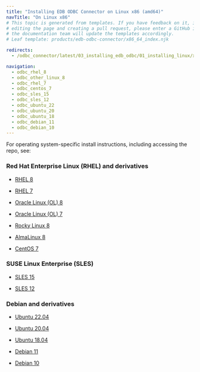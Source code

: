 ```yaml
---
title: "Installing EDB ODBC Connector on Linux x86 (amd64)"
navTitle: "On Linux x86"
# This topic is generated from templates. If you have feedback on it, instead of
# editing the page and creating a pull request, please enter a GitHub issue and
# the documentation team will update the templates accordingly.
# Leaf template: products/edb-odbc-connector/x86_64_index.njk

redirects:
  - /odbc_connector/latest/03_installing_edb_odbc/01_installing_linux/x86_amd64/

navigation:
  - odbc_rhel_8
  - odbc_other_linux_8
  - odbc_rhel_7
  - odbc_centos_7
  - odbc_sles_15
  - odbc_sles_12
  - odbc_ubuntu_22
  - odbc_ubuntu_20
  - odbc_ubuntu_18
  - odbc_debian_11
  - odbc_debian_10
---
```


For operating system-specific install instructions, including accessing the repo, see:

### Red Hat Enterprise Linux (RHEL) and derivatives

- [RHEL 8](odbc_rhel_8)

- [RHEL 7](odbc_rhel_7)

- [Oracle Linux (OL) 8](odbc_rhel_8)

- [Oracle Linux (OL) 7](odbc_rhel_7)

- [Rocky Linux 8](odbc_other_linux_8)

- [AlmaLinux 8](odbc_other_linux_8)

- [CentOS 7](odbc_centos_7)

### SUSE Linux Enterprise (SLES)

- [SLES 15](odbc_sles_15)

- [SLES 12](odbc_sles_12)

### Debian and derivatives

- [Ubuntu 22.04](odbc_ubuntu_22)

- [Ubuntu 20.04](odbc_ubuntu_20)

- [Ubuntu 18.04](odbc_ubuntu_18)

- [Debian 11](odbc_debian_11)

- [Debian 10](odbc_debian_10)
